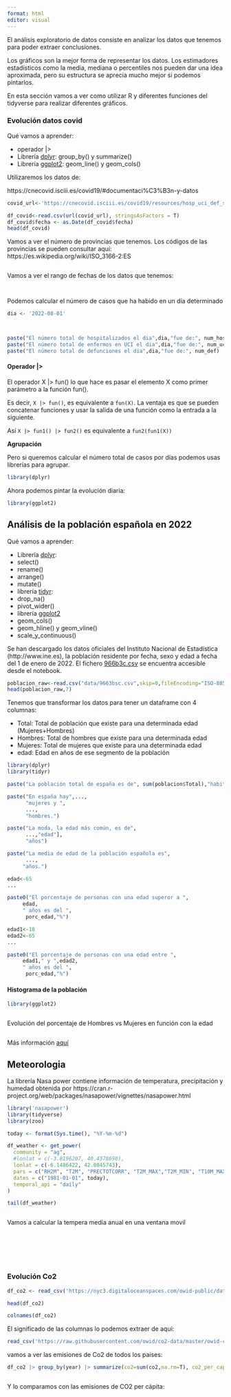 ```yaml
---
format: html
editor: visual
---
```


El análisis exploratorio de datos consiste en analizar los datos que tenemos para poder extraer conclusiones.

Los gráficos son la mejor forma de representar los datos. Los estimadores estadísticos como la media, mediana o percentiles nos pueden dar una idea aproximada, pero su estructura se aprecia mucho mejor si podemos pintarlos.

En esta sección vamos a ver como utilizar R y diferentes funciones del tidyverse para realizar diferentes gráficos.

### Evolución datos covid

Qué vamos a aprender:

-   operador \|\>
-   Librería [dplyr](https://dplyr.tidyverse.org/): group_by() y summarize()
-   Librería [ggplot2](https://ggplot2.tidyverse.org/): geom_line() y geom_cols()

Utilizaremos los datos de:

https://cnecovid.isciii.es/covid19/#documentaci%C3%B3n-y-datos

```r
covid_url<-'https://cnecovid.isciii.es/covid19/resources/hosp_uci_def_sexo_edad_provres_todas_edades.csv'

df_covid<-read.csv(url(covid_url), stringsAsFactors = T)
df_covid$fecha <- as.Date(df_covid$fecha)
head(df_covid)
```

Vamos a ver el número de provincias que tenemos. Los códigos de las provincias se pueden consultar aquí: https://es.wikipedia.org/wiki/ISO_3166-2:ES

```r

```

Vamos a ver el rango de fechas de los datos que tenemos:

```r


```

```r


```

Podemos calcular el número de casos que ha habido en un día determinado

```r
dia <- '2022-08-01'



paste("El número total de hospitalizados el dia",dia,"fue de:", num_hospitalizados)
paste("El número total de enfermos en UCI el dia",dia,"fue de:", num_uci)
paste("El número total de defunciones el dia",dia,"fue de:", num_def)
```

#### Operador \|\>

El operador X \|\> fun() lo que hace es pasar el elemento X como primer parámetro a la función fun().

Es decir, `X |> fun()`, es equivalente a `fun(X)`. La ventaja es que se pueden concatenar funciones y usar la salida de una función como la entrada a la siguiente.

Así `X |> fun1() |> fun2()` es equivalente a `fun2(fun1(X))`

**Agrupación**

Pero si queremos calcular el número total de casos por días podemos usas librerías para agrupar.

```r
library(dplyr)

```

Ahora podemos pintar la evolución diaria:

```r
library(ggplot2)


```

## Análisis de la población española en 2022

Qué vamos a aprender:

-   Librería [dplyr](https://dplyr.tidyverse.org/):
-   select()
-   rename()
-   arrange()
-   mutate()
-   librería [tidyr](https://tidyr.tidyverse.org/):
-   drop_na()
-   pivot_wider()
-   librería [ggplot2](https://ggplot2.tidyverse.org/)
-   geom_cols()
-   geom_hline() y geom_vline()
-   scale_y\_continuous()

Se han descargado los datos oficiales del Instituto Nacional de Estadística (http://www.ine.es), la población residente por fecha, sexo y edad a fecha del 1 de enero de 2022. El fichero [966b3c.csv](http://www.ine.es/jaxiT3/Tabla.htm?t=9663&L=0) se encuentra accesible desde el notebook.

```r
poblacion_raw<-read.csv("data/9663bsc.csv",skip=0,fileEncoding="ISO-8859-1",header=T, sep=';',stringsAsFactor=F)
head(poblacion_raw,7)
```

Tenemos que transformar los datos para tener un dataframe con 4 columnas:

-   Total: Total de población que existe para una determinada edad (Mujeres+Hombres)
-   Hombres: Total de hombres que existe para una determinada edad
-   Mujeres: Total de mujeres que existe para una determinada edad
-   edad: Edad en años de ese segmento de la población

```r
library(dplyr)
library(tidyr)


```

```r
paste("La población total de españa es de", sum(poblacion$Total),"habitantes.")
```

```r
paste("En españa hay",...,
      "mujeres y ", 
      ...,
      "hombres.")
```

```r
paste("La moda, la edad más común, es de",
      ...,"edad"],
      "años")
```

```r
paste("La media de edad de la población española es",
      ...,
     "años.")
```

```r
edad<-65
...

paste0("El porcentaje de personas con una edad superor a ",
     edad,
     " años es del ",
      porc_edad,"%")
```

```r
edad1<-18
edad2<-65
...

paste0("El porcentaje de personas con una edad entre ",
     edad1," y ",edad2,
     " años es del ",
      porc_edad,"%")
```

#### Histograma de la población

```r
library(ggplot2)

```

```r

```

Evolución del porcentaje de Hombres vs Mujeres en función con la edad

```r


```

Más información [aquí](https://www.ine.es/ss/Satellite?L=es_ES&c=INESeccion_C&cid=1259926722525&p=%5C&pagename=ProductosYServicios%2FPYSLayout)

## Meteorologia

La librería Nasa power contiene información de temperatura, precipitación y humedad obtenida por https://cran.r-project.org/web/packages/nasapower/vignettes/nasapower.html

```r
library('nasapower')
library(tidyverse)
library(zoo)
```

```r
today <- format(Sys.time(), "%Y-%m-%d")
```

```r
df_weather <- get_power(
  community = "ag",
  #lonlat = c(-3.8196207, 40.4378698),
  lonlat = c(-6.1486422, 42.0845743),
  pars = c("RH2M", "T2M", "PRECTOTCORR", "T2M_MAX","T2M_MIN", "T10M_MAX","T10M_MIN"),
  dates = c("1981-01-01", today),
  temporal_api = "daily"
)
```

```r
tail(df_weather)
```

```r

```

Vamos a calcular la tempera media anual en una ventana movil

```r
```

```r

```

```r

```

```r

```

```r

```

```r

```

### Evolución Co2

```r
df_co2 <- read_csv('https://nyc3.digitaloceanspaces.com/owid-public/data/co2/owid-co2-data.csv')
```

```r
head(df_co2)
```

```r
colnames(df_co2)
```

El significado de las columnas lo podemos extraer de aquí:

```r
read_csv('https://raw.githubusercontent.com/owid/co2-data/master/owid-co2-codebook.csv', show_col_types = FALSE)
```

vamos a ver las emisiones de Co2 de todos los paises:

```r
df_co2 |> group_by(year) |> summarize(co2=sum(co2,na.rm=T), co2_per_capita=sum(co2_per_capita,na.rm=T)) -> df_co2_anual
```

```r

```

Y lo comparamos con las emisiones de CO2 per cápita:

```r

```
